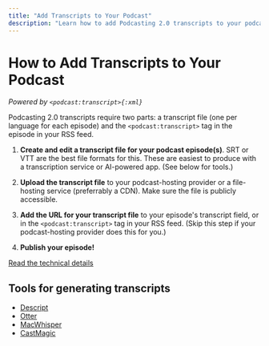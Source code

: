 ```yaml
---
title: "Add Transcripts to Your Podcast"
description: "Learn how to add Podcasting 2.0 transcripts to your podcast episodes for better accessibility and SEO."
---
```


# How to Add Transcripts to Your Podcast

_Powered by `<podcast:transcript>{:xml}`_

Podcasting 2.0 transcripts require two parts: a transcript file (one per language for each episode) and the `<podcast:transcript>` tag in the episode in your RSS feed.

1. **Create and edit a transcript file for your podcast episode(s)**. SRT or VTT are the best file formats for this. These are easiest to produce with a transcription service or AI-powered app. (See below for tools.)

2. **Upload the transcript file** to your podcast-hosting provider or a file-hosting service (preferrably a CDN). Make sure the file is publicly accessible.

3. **Add the URL for your transcript file** to your episode's transcript field, or in the `<podcast:transcript>` tag in your RSS feed. (Skip this step if your podcast-hosting provider does this for you.)

4. **Publish your episode!**

[Read the technical details](/podcast-namespace/tags/transcript)

## Tools for generating transcripts

- [Descript](https://www.descript.com/)
- [Otter](https://otter.ai/)
- [MacWhisper](https://macwhisper.com/)
- [CastMagic](https://castmagic.io/)
